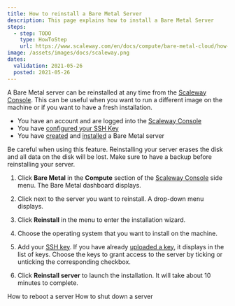```yaml
---
title: How to reinstall a Bare Metal Server 
description: This page explains how to install a Bare Metal Server 
steps:
  - step: TODO
    type: HowToStep
    url: https://www.scaleway.com/en/docs/compute/bare-metal-cloud/how-to/reinstall-server/
image: /assets/images/docs/scaleway.png
dates:
  validation: 2021-05-26
  posted: 2021-05-26
---
```


A Bare Metal server can be reinstalled at any time from the [Scaleway Console](https://console.scaleway.com). This can be useful when you want to run a different image on the machine or if you want to have a fresh installation.

<Message type="requirement">

- You have an account and are logged into the [Scaleway Console](https://console.scaleway.com)  
- You have [configured your SSH Key](/console/my-project/how-to/create-ssh-key)
- You have [created](/compute/bare-metal-cloud/how-to/create-server) and [installed](/compute/bare-metal-cloud/how-to/install-server) a Bare Metal server

</Message>

<Message type="important">

  Be careful when using this feature. Reinstalling your server erases the disk
  and all data on the disk will be lost. Make sure to have a backup before
  reinstalling your server.

</Message>

1. Click **Bare Metal** in the **Compute** section of the [Scaleway Console](https://console.scaleway.com) side menu. The Bare Metal dashboard displays.

2. Click <Icon name="more" /> next to the server you want to reinstall. A drop-down menu displays.

3. Click **Reinstall** in the menu to enter the installation wizard.

4. Choose the operating system that you want to install on the machine.

5. Add your [SSH key](/console/my-account/concepts#ssh-key). If you have already [uploaded a key](/console/my-project/how-to/create-ssh-key/#how-to-upload-the-public-ssh-key-to-the-scaleway-interface), it displays in the list of keys. Choose the keys to grant access to the server by ticking or unticking the corresponding checkbox.

6. Click **Reinstall server** to launch the installation. It will take about 10 minutes to complete.

<Navigation title="See Also">
  <PreviousButton to="/compute/bare-metal-cloud/how-to/reboot-server/">How to reboot a server</PreviousButton>
  <NextButton to="/compute/bare-metal-cloud/how-to/shutdown-server/">How to shut down a server</NextButton>
</Navigation>

